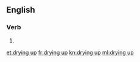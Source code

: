 ==English==

===Verb===
{{head|en|head=[[drying]] [[up]]}}
# {{present participle of|dry up|lang=en}}

[[et:drying up]]
[[fr:drying up]]
[[kn:drying up]]
[[ml:drying up]]